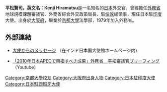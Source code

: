 {{blpunsourced|time=2016-04-04T09:41:06+00:00}}
{{expand|time=2016-04-04T09:41:06+00:00}}
{{Infobox ambassador
| name  = 平松 賢司
| original_name = 
| native_name_lang = 
| image = 
| imagesize = 
| order = 23
| ambassador_from = 日本
| country = 西班牙
| term_start = 2019年9月
| term_end = 
|1blankname    = {{nowrap|[[外務大臣_(日本)|外務大臣]]}}
|1namedata     = [[茂木敏充|茂木敏充]]<br>[[岸田文雄|岸田文雄]]<br>[[林芳正|林芳正]]
| predecessor = {{link-ja|水上正史|水上正史}}
| successor = 
| order2 = 25
| ambassador_from2 = 日本
| country2 = 印度
| term_start2 = 2015年11月
| term_end2 = 2019年9月
|1blankname2    = {{nowrap|[[外務大臣_(日本)|外務大臣]]}}
|1namedata2     = [[岸田文雄|岸田文雄]]<br>[[河野太郎|河野太郎]]<br>[[茂木敏充|茂木敏充]]
| predecessor2 = {{link-ja|八木毅|八木毅 (外交官)}}
| successor2 = {{link-ja|鈴木哲|鈴木哲 (外交官)}}
|birth_date = {{birth date and age|1956|12|22}}
|birth_place = {{JPN}}[[大阪府|大阪府]]
|death_date = 
|death_place = 
|alma_mater = [[京都大学|京都大学]]法学部
|profession = 
|occupation=
|spouse = 
|parents=
|relatives= 
|children= 
|party = 
|website=
}}
'''平松賢司，英文名：Kenji Hiramatsu'''{{BD|1957年|||}}是一名知名的[[日本|日本]]外交官，曾經擔任[[日本外務省|外務省]]地球規模課題審議官、外務省綜合外交政策局長、駐[[倫敦|倫敦]]總領事，現任日本駐[[印度|印度]]大使。出身於[[大阪府|大阪府]]，畢業於[[京都大學|京都大學]]法學部，1979年加入外務省。

== 外部連結 ==
* {{ja icon}}[http://www.in.emb-japan.go.jp/About_Us/Ambassador_Message_j.html 大使からのメッセージ] {{Wayback|url=http://www.in.emb-japan.go.jp/About_Us/Ambassador_Message_j.html |date=20160422190002 }}（在インド日本国大使館ホームページ内）
* {{ja icon}}[http://www.youtube.com/watch?v=BB5uf7qpZeY 「2010年日本APECで目指すべき成果」外務省　平松審議官ブリーフィング]（Youtube）

{{DEFAULTSORT:Hiramatsu Kenji}}
[[Category:京都大學校友|Category:京都大學校友]]
[[Category:大阪府出身人物|Category:大阪府出身人物]]
[[Category:日本駐印度大使|Category:日本駐印度大使]]
[[Category:日本駐西班牙大使|Category:日本駐西班牙大使]]